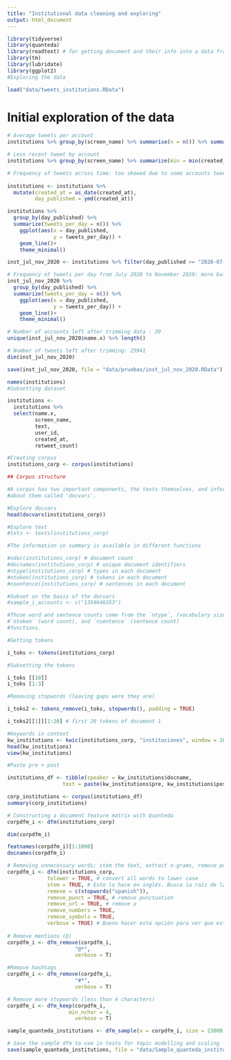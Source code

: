 ```yaml
---
title: "Institutional data cleaning and exploring"
output: html_document
---
```


```r

library(tidyverse)
library(quanteda)
library(readtext) # for getting document and their info into a data frame 
library(tm)
library(lubridate)
library(ggplot2)
#Exploring the data 

load("data/tweets_institutions.RData")
```

# Initial exploration of the data 

```r

# Average tweets per account 
institutions %>% group_by(screen_name) %>% summarise(n = n()) %>% summarise(avg_tweets = mean(n))

# Less recent tweet by account 
institutions %>% group_by(screen_name) %>% summarize(min = min(created_at)) %>% arrange(desc(min))

# Frequency of tweets across time: too skewed due to some accounts tweeting too little
 
institutions <- institutions %>% 
  mutate(created_at = as_date(created_at),
         day_published = ymd(created_at)) 

institutions %>% 
  group_by(day_published) %>% 
  summarize(tweets_per_day = n()) %>% 
    ggplot(aes(x = day_published,
               y = tweets_per_day)) +
    geom_line()+
    theme_minimal()

inst_jul_nov_2020 <- institutions %>% filter(day_published >= "2020-07-01")       

# Frequency of tweets per day from July 2020 to November 2020: more balanced
inst_jul_nov_2020 %>% 
  group_by(day_published) %>% 
  summarize(tweets_per_day = n()) %>% 
    ggplot(aes(x = day_published,
               y = tweets_per_day)) +
    geom_line()+
    theme_minimal()

# Number of accounts left after trimming data : 39 
unique(inst_jul_nov_2020$name.x) %>% length()

# Number of tweets left after trimming: 25941 
dim(inst_jul_nov_2020)

save(inst_jul_nov_2020, file = "data/pruebas/inst_jul_nov_2020.RData")

```

```r
names(institutions)
#Subsetting dataset

institutions <- 
  institutions %>% 
  select(name.x, 
         screen_name, 
         text,
         user_id, 
         created_at, 
         retweet_count)

#Creating corpus
institutions_corp <- corpus(institutions)
```


```r
## Corpus structure

#A corpus has two important components, the texts themselves, and information 
#about them called 'docvars'. 

#Explore docvars
head(docvars(institutions_corp))

#Explore text
#txts <- texts(institutions_corp)

#The information in summary is available in different functions

#ndoc(institutions_corp) # document count
#docnames(institutions_corp) # unique document identifiers
#ntype(institutions_corp) # types in each document
#ntoken(institutions_corp) # tokens in each document
#nsentence(institutions_corp) # sentences in each document

```
```r
#Subset on the basis of the docvars
#sample_i_accounts <- c("1354646353")

#Those word and sentence counts come from the `ntype`, (vocabulary size)
#`ntoken` (word count), and `nsentence` (sentence count)
#functions.

#Getting tokens

i_toks <- tokens(institutions_corp)

#Subsetting the tokens

i_toks [[10]]
i_toks [1:3]

```

```r
#Removing stopwords (leaving gaps were they are)

i_toks2 <- tokens_remove(i_toks, stopwords(), padding = TRUE)

i_toks2[[1]][1:20] # first 20 tokens of document 1

```

```r
#Keywords in context
kw_institutions <- kwic(institutions_corp, "instituciones", window = 10)
head(kw_institutions)
view(kw_institutions)

#Paste pre + post

institutions_df <- tibble(speaker = kw_institutions$docname, 
                  text = paste(kw_institutions$pre, kw_institutions$post, sep = " "))

corp_institutions <- corpus(institutions_df)
summary(corp_institutions)

```


```r
# Constructing a document feature matrix with Quanteda 
corpdfm_i <- dfm(institutions_corp)

dim(corpdfm_i)

featnames(corpdfm_i)[1:1000]
docnames(corpdfm_i)

# Removing unnecessary words; stem the text, extract n-grams, remove punctuation, keep Twitter features…
corpdfm_i <- dfm(institutions_corp, 
             tolower = TRUE, # convert all words to lower case 
             stem = TRUE, # Esto lo hace en inglés. Busca la raíz de la palabra. Va a tocar hacerlo aparte... 
             remove = c(stopwords("spanish")),
             remove_punct = TRUE, # remove punctuation
             remove_url = TRUE, # remove u
             remove_numbers = TRUE,
             remove_symbols = TRUE,
             verbose = TRUE) # Bueno hacer esta opción para ver que está haciendo el dfm.
             
# Remove mentions (@)
corpdfm_i <- dfm_remove(corpdfm_i,
                      "@*",
                      verbose = T)

#Remove hashtags         
corpdfm_i <- dfm_remove(corpdfm_i,
                      "#*",
                      verbose = T)

# Remove more stopwords (less than 4 characters)
corpdfm_i <- dfm_keep(corpdfm_i,
                    min_nchar = 4,
                      verbose = T)

sample_quanteda_institutions <- dfm_sample(x = corpdfm_i, size = 23000, margin = "documents")

# Save the sample dfm to use in tests for topic modelling and scaling 
save(sample_quanteda_institutions, file = "data/Sample_quanteda_institutions.RData")

```